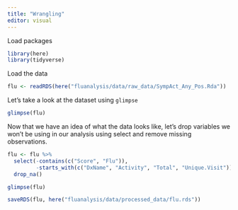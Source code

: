 ```yaml
---
title: "Wrangling"
editor: visual
---
```

Load packages
```r
library(here)
library(tidyverse)
```
Load the data
```r
flu <- readRDS(here("fluanalysis/data/raw_data/SympAct_Any_Pos.Rda"))
```

Let's take a look at the dataset using `glimpse`
```r
glimpse(flu)

```

Now that we have an idea of what the data looks like, let's drop variables we won't be using in our analysis using select and remove missing observations.
```r
flu <- flu %>%
  select(-contains(c("Score", "Flu")),
         -starts_with(c("DxName", "Activity", "Total", "Unique.Visit"))) %>%
  drop_na()

glimpse(flu)
```

```r
saveRDS(flu, here("fluanalysis/data/processed_data/flu.rds"))
```

